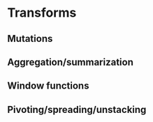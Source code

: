 # Transforms

## Mutations

## Aggregation/summarization

## Window functions

## Pivoting/spreading/unstacking